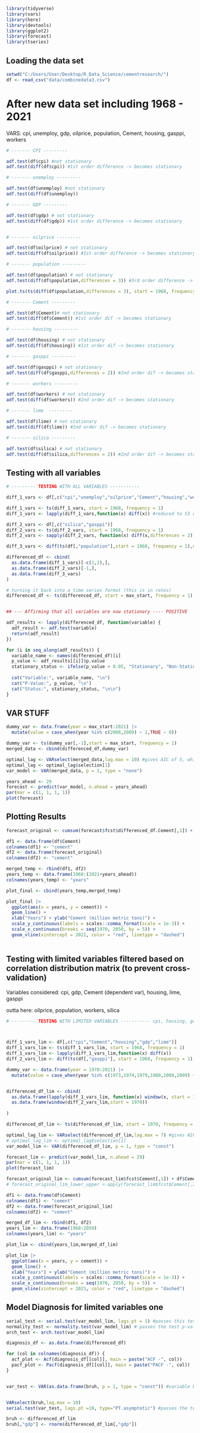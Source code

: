 ```r
library(tidyverse)
library(vars)
library(here)
library(devtools)
library(ggplot2)
library(forecast)
library(tseries)
```

## Loading the data set

```r
setwd("C:/Users/User/Desktop/R_Data_Science/cementresearch/")
df <- read_csv("data/combinedata3.csv")

```

# After new data set including 1968 - 2021

VARS: cpi, unemploy, gdp, oilprice, population, Cement, housing, gasppi, workers

```r

# ------- CPI ---------

adf.test(df$cpi) #not stationary
adf.test(diff(df$cpi)) #1st order difference -> becomes stationary

# ------- unemploy ---------

adf.test(df$unemploy) #not stationary
adf.test(diff(df$unemploy)) 

# ------- GDP ---------

adf.test(df$gdp) # not stationary
adf.test(diff(df$gdp)) #1st order difference -> becomes stationary


# ------- oilprice ---------

adf.test(df$oilprice) # not stationary
adf.test(diff(df$oilprice)) #1st order difference -> becomes stationary

# ------- population ---------

adf.test(df$population) # not stationary
adf.test(diff(df$population,differences = 3)) #3rd order difference -> becomes stationary

plot.ts(ts(diff(df$population,differences = 3), start = 1968, frequency = 1))

# ------- Cement ---------

adf.test(df$Cement)# not stationary
adf.test(diff(df$Cement)) #1st order dif -> becomes stationary

# ------- housing ---------

adf.test(df$housing) # not stationary
adf.test(diff(df$housing)) #1st order dif -> becomes stationary

# ------- gasppi ---------

adf.test(df$gasppi) # not stationary
adf.test(diff(df$gasppi,differences = 2)) #2nd order dif -> becomes stationary

# ------- workers ---------

adf.test(df$workers) # not stationary
adf.test(diff(df$workers)) #2nd order dif -> becomes stationary

# ------- lime  ---------

adf.test(df$lime) # not stationary
adf.test(diff(df$lime)) #2nd order dif -> becomes stationary

# ------- silica ---------

adf.test(df$silica) # not stationary
adf.test(diff(df$silica,differences = 2)) #2nd order dif -> becomes stationary

```

## Testing with all variables 

```r
# --------- TESTING WITH ALL VARIABLES -----------

diff_1_vars <- df[,c("cpi","unemploy","oilprice","Cement","housing","workers", "gdp","lime")]

diff_1_vars <- ts(diff_1_vars, start = 1968, frequency = 1)
diff_1_vars <- lapply(diff_1_vars,function(x) diff(x)) #reduced to 53 observations 

diff_2_vars <- df[,c("silica","gasppi")]
diff_2_vars <- ts(diff_2_vars, start = 1968, frequency = 1)
diff_2_vars <- sapply(diff_2_vars, function(x) diff(x,differences = 2)) #reduced to 52 observations 

diff_3_vars <- diff(ts(df[,"population"],start = 1968, frequency = 1),differences = 3) #reduced to 51 observations 

differenced_df <- cbind(
  as.data.frame(diff_1_vars)[-c(1,2),],
  as.data.frame(diff_2_vars)[-1,],
  as.data.frame(diff_3_vars)
)

# turning it back into a time series format (this is in rates)
differenced_df <- ts(differenced_df, start = max_start, frequency = 1)


## --- Affirming that all variables are now stationary ---- POSITIVE

adf_results <- lapply(differenced_df, function(variable) {
  adf_result <- adf.test(variable)
  return(adf_result)
})

for (i in seq_along(adf_results)) {
  variable_name <- names(differenced_df)[i]
  p_value <- adf_results[[i]]$p.value
  stationary_status <- ifelse(p_value < 0.05, "Stationary", "Non-Stationary")
  
  cat("Variable:", variable_name, "\n")
  cat("P-Value:", p_value, "\n")
  cat("Status:", stationary_status, "\n\n")
}

```

## VAR STUFF

```r

dummy_var <- data.frame(year = max_start:2021) |>
  mutate(value = case_when(year %in% c(2008,2009) ~ 1,TRUE ~ 0))

dummy_var <- ts(dummy_var[,-1],start = max_start, frequency = 1)
merged_data <- cbind(differenced_df,dummy_var)

optimal_lag <- VARselect(merged_data,lag.max = 10) #gives AIC of 5, which is interesting...
optimal_lag <- optimal_lag$selection[1]
var_model <- VAR(merged_data, p = 1, type = "none")

years_ahead <- 29
forecast <- predict(var_model, n.ahead = years_ahead)
par(mar = c(1, 1, 1, 1))
plot(forecast)


```

## Plotting Results

```r

forecast_original <- cumsum(forecast$fcst$differenced_df.Cement[,1]) + df$Cement[length(df$Cement)]#the original value in 1968

df1 <- data.frame(df$Cement)
colnames(df1) <- "cement"
df2 <- data.frame(forecast_original)
colnames(df2) <- "cement"

merged_temp <- rbind(df1, df2)
years_temp <- data.frame(1968:(2021+years_ahead))
colnames(years_temp) <- "years"

plot_final <- cbind(years_temp,merged_temp)

plot_final |>
  ggplot(aes(x = years, y = cement)) + 
  geom_line() + 
  xlab("Years") + ylab("Cement (million metric tons)") +
  scale_y_continuous(labels = scales::comma_format(scale = 1e-3)) + 
  scale_x_continuous(breaks = seq(1970, 2050, by = 5)) +
  geom_vline(xintercept = 2021, color = "red", linetype = "dashed")
  

```

## Testing with limited variables filtered based on correlation distribution matrix (to prevent cross-validation)


Variables considered: cpi, gdp, Cement (dependent var), housing, lime, gasppi

outta here: oilprice, population, workers, silica
```r
# --------- TESTING WITH LIMITED VARIABLES ----------- cpi, housing, gdp , Cement, oilprice, gasppi



diff_1_vars_lim <- df[,c("cpi","Cement","housing","gdp","lime")]
diff_1_vars_lim <- ts(diff_1_vars_lim, start = 1968, frequency = 1)
diff_1_vars_lim <- lapply(diff_1_vars_lim,function(x) diff(x))
diff_2_vars_lim <- diff(ts(df[,"gasppi"], start = 1968, frequency = 1),differences = 2)

dummy_var <- data.frame(year = 1970:2021) |>
  mutate(value = case_when(year %in% c(1973,1974,1979,1980,2008,2009) ~ 1,TRUE ~ 0))


differenced_df_lim <- cbind(
  as.data.frame(lapply(diff_1_vars_lim, function(x) window(x, start = 1970))), 
  as.data.frame(window(diff_2_vars_lim,start = 1970))
  
)

differenced_df_lim <- ts(differenced_df_lim, start = 1970, frequency = 1)

optimal_lag_lim <- VARselect(differenced_df_lim,lag.max = 7) #gives AIC of 5, which is interesting...
# optimal_lag_lim <- optimal_lag$selection[1]
var_model_lim <- VAR(differenced_df_lim, p = 1, type = "const")

forecast_lim <- predict(var_model_lim, n.ahead = 29)
par(mar = c(1, 1, 1, 1))
plot(forecast_lim)

forecast_original_lim <- cumsum(forecast_lim$fcst$Cement[,1]) + df$Cement[length(df$Cement)]#the original value in 1968
# forecast_original_lim_lower_upper <-apply(forecast_lim$fcst$Cement[,2:3],2,cumsum) + df$Cement[length(df$Cement)]

df1 <- data.frame(df$Cement)
colnames(df1) <- "cement"
df2 <- data.frame(forecast_original_lim)
colnames(df2) <- "cement"

merged_df_lim <- rbind(df1, df2)
years_lim <- data.frame(1968:2050)
colnames(years_lim) <- "years"

plot_lim <- cbind(years_lim,merged_df_lim)

plot_lim |>
  ggplot(aes(x = years, y = cement)) + 
  geom_line() + 
  xlab("Years") + ylab("Cement (million metric tons)") +
  scale_y_continuous(labels = scales::comma_format(scale = 1e-3)) +
  scale_x_continuous(breaks = seq(1970, 2050, by = 5)) +
  geom_vline(xintercept = 2021, color = "red", linetype = "dashed")


```

## Model Diagnosis for limited variables one

```r
serial_test <- serial.test(var_model_lim, lags.pt = 1) #passes this test because p-value > 0.05 (yes i meant to type greater)
normality_test <- normality.test(var_model_lim) # passes the test p-value < 0.05
arch_test <- arch.test(var_model_lim)

diagnosis_df <- as.data.frame(differenced_df)

for (col in colnames(diagnosis_df)) {
  acf_plot <- Acf(diagnosis_df[[col]], main = paste("ACF -", col))
  pacf_plot <- Pacf(diagnosis_df[[col]], main = paste("PACF -", col))
}


var_test <- VAR(as.data.frame(bruh, p = 1, type = "const")) #variable bruh is with GDP normalized since it was HUGE. 


VARselect(bruh,lag.max = 10)
serial.test(var_test, lags.pt =10, type="PT.asymptotic") #passes the test p-value > 0.05

bruh <- differenced_df_lim
bruh[,"gdp"] <- rnorm(differenced_df_lim[,"gdp"])


```
